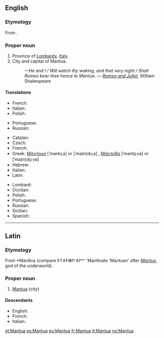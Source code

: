 {{also|mantua}}
==English==

===Etymology===
From {{etyl|la|en}} {{term|Mantua|lang=la}}.

===Proper noun===
{{en-proper noun}}

# Province of [[Lombardy]], [[Italy]].
# City and capital of Mantua.
#: ''—He and I / Will watch thy waking, and that very night / Shall Romeo bear thee hence to Mantua.'' &mdash; ''[[w:Romeo and Juliet|Romeo and Juliet]]'', William Shakespeare

====Translations====
{{trans-top|province}}
* French: {{t-|fr|Mantoue}}
* Italian: {{t+|it|Mantova}}
* Polish: {{t-|pl|Mantua|f}}
{{trans-mid}}
* Portuguese: {{t-|pt|Mântua}}
* Russian: {{t-|ru|Мантуя|f|sc=Cyrl|tr=Mántuja}}
{{trans-bottom}}

{{trans-top|city}}
* Catalan: {{t-|ca|Màntua}}
* Czech: {{t-|cs|Mantova}}
* French: {{t-|fr|Mantoue}}
* Greek: [[Μάντουα]] [ˈmantuˌa] or [ˈma(n)duˌa] {{f}}, [[Μάντοβα]] [ˈmanto̞ˌva] or [ˈma(n)do̞ˌva] {{f}}
* Hebrew: {{t-|he|מנטובה|f|sc=Hebr}}
* Italian: {{t+|it|Mantova|f}}
* Latin: {{t-|la|Mantua}}
{{trans-mid}}
* Lombard: {{tø|lmo|Mantua}}
* Occitan: {{t-|oc|Màntoa}}
* Polish: {{t-|pl|Mantua|f}}
* Portuguese: {{t-|pt|Mântua}}
* Russian: {{t-|ru|Мантуя|f|sc=Cyrl|tr=Mántuja}}
* Sicilian: {{t-|scn|Màntuva}}
* Spanish: {{t+|es|Mantua}}
{{trans-bottom}}

----

==Latin==

===Etymology===
From {{etyl|ett|la}} *Manθva (compare 𐌄𐌕𐌀𐌅𐌈𐌍𐌀𐌌 'Manθvate 'Mantuan' after ''[[Mantus]]'', god of the underworld).

===Proper noun===
{{head|la|proper noun}}

# [[Mantua#English|Mantua]] (''city'')

====Descendants====
* English: {{l|en|Mantua}}
* French: {{l|fr|Mantoue}}
* Italian: {{l|it|Mantova}}

[[et:Mantua]]
[[es:Mantua]]
[[eu:Mantua]]
[[fr:Mantua]]
[[it:Mantua]]
[[no:Mantua]]